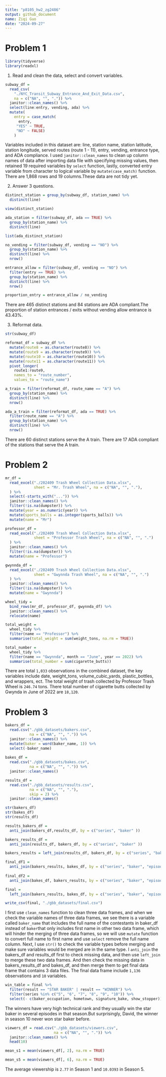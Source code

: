 ```yaml
---
title: "p8105_hw2_zg2486"
output: github_document
name: Ziqi Guo
date: "2024-09-27"
---
```


# Problem 1

```r
library(tidyverse)
library(readxl)
```

1. Read and clean the data, select and convert variables.
```r
subway_df = 
  read_csv(
    "./NYC_Transit_Subway_Entrance_And_Exit_Data.csv", 
    na = c("NA", "", ".")) %>% 
  janitor::clean_names() %>% 
  select(line:entry, vending, ada) %>% 
  mutate(
    entry = case_match(
      entry,
     "YES" ~ TRUE,
     "NO" ~ FALSE)
    ) 
```

Variables included in this dataset are: line, station name, station latitude, station longitude, served routes (route 1 - 11), entry, vending, entrance type, and ADA compliance. I used `janitor::clean_names` to clean up column names of data after importing data file with specifying missing values, then retained 19 required variables by `select` function, lastly, converted entry variable from character to logical variable by `mutate(case_match)` function. There are 1,868 rows and 19 columns.These data are not tidy yet.

2. Answer 3 questions.
```r
distinct_station = group_by(subway_df, station_name) %>% 
  distinct(line) 

view(distinct_station)

ada_station = filter(subway_df, ada == TRUE) %>% 
  group_by(station_name) %>% 
  distinct(line)

list(ada_distinct_station)

no_vending = filter(subway_df, vending == "NO") %>% 
  group_by(station_name) %>% 
  distinct(line) %>% 
  nrow()

entrance_allow = filter(subway_df, vending == "NO") %>% 
  filter(entry == TRUE) %>% 
  group_by(station_name) %>% 
  distinct(line) %>% 
  nrow()

proportion_entry = entrance_allow / no_vending
```
There are 465 distinct stations and 84 stations are ADA compliant.The proportion of station entrances / exits without vending allow entrance is 43.43%.

3. Reformat data.
```r
str(subway_df)

reformat_df = subway_df %>%
  mutate(route8 = as.character(route8)) %>% 
  mutate(route9 = as.character(route9)) %>% 
  mutate(route10 = as.character(route10)) %>% 
  mutate(route11 = as.character(route11)) %>% 
  pivot_longer(
    route1:route9,
    names_to = "route_number",
    values_to = "route_name")

a_train = filter(reformat_df, route_name == "A") %>% 
  group_by(station_name) %>% 
  distinct(line) %>% 
  nrow()

ada_a_train = filter(reformat_df, ada == TRUE) %>% 
  filter(route_name == "A") %>% 
  group_by(station_name) %>% 
  distinct(line) %>% 
  nrow()
```
There are 60 distinct stations serve the A train. There are 17 ADA compliant of the stations that serve the A train.



# Problem 2

```r
mr_df = 
  read_excel("./202409 Trash Wheel Collection Data.xlsx",
             sheet = "Mr. Trash Wheel", na = c("NA", "", "."),
  ) %>% 
  select(-starts_with("...")) %>% 
  janitor::clean_names() %>% 
  filter(!is.na(dumpster)) %>% 
  mutate(year = as.numeric(year)) %>% 
  mutate(sports_balls = as.integer(sports_balls)) %>% 
  mutate(name = "Mr") 

professor_df = 
  read_excel("./202409 Trash Wheel Collection Data.xlsx",
             sheet = "Professor Trash Wheel", na = c("NA", "", ".")
  ) %>% 
  janitor::clean_names() %>% 
  filter(!is.na(dumpster)) %>% 
  mutate(name = "Professor")

gwynnda_df = 
  read_excel("./202409 Trash Wheel Collection Data.xlsx",
             sheet = "Gwynnda Trash Wheel", na = c("NA", "", ".")
  ) %>% 
  janitor::clean_names() %>% 
  filter(!is.na(dumpster)) %>% 
  mutate(name = "Gwynnda")

wheel_tidy = 
  bind_rows(mr_df, professor_df, gwynnda_df) %>% 
  janitor::clean_names() %>% 
  relocate(name)

total_weight = 
  wheel_tidy %>% 
  filter(name == "Professor") %>% 
  summarise(total_weight = sum(weight_tons, na.rm = TRUE))

total_number = 
  wheel_tidy %>% 
  filter(name == "Gwynnda", month == "June", year == 2022) %>% 
  summarise(total_number = sum(cigarette_butts))

```
There are total `1,033` observations in the combined dataset, the key variables include date, weight_tons, volume_cubic_yards, plastic_bottles, and wrappers, ect. The total weight of trash collected by Professor Trash Wheel is `246.74` tons. There total number of cigarette butts collected by Gwynda in June of 2022 are `18,120`.



# Problem 3

```r
bakers_df = 
  read.csv("./gbb_datasets/bakers.csv", 
           na = c("NA", "", ".")) %>% 
  janitor::clean_names() %>% 
  mutate(baker = word(baker_name, 1)) %>% 
  select(-baker_name) 
  
bakes_df = 
  read.csv("./gbb_datasets/bakes.csv",
           na = c("NA", "", ".")) %>% 
  janitor::clean_names() 

results_df = 
  read.csv("./gbb_datasets/results.csv",
           na = c("NA", "", "."),
           skip = 2) %>% 
  janitor::clean_names() 

str(bakers_df)
str(bakes_df)
str(results_df)

results_bakers_df = 
  anti_join(bakers_df,results_df, by = c("series", "baker" ))

bakers_results_df =
  anti_join(results_df, bakers_df, by = c("series", "baker" ))

bakers_results = left_join(results_df, bakers_df, by = c("series", "baker" ))

final_df1 = 
  anti_join(bakers_results, bakes_df, by = c("series", "baker", "episode"))
  
final_df2 = 
  anti_join(bakes_df, bakers_results, by = c("series", "baker", "episode"))

final = 
  left_join(bakers_results, bakes_df, by = c("series", "baker", "episode")) 

write_csv(final, "./gbb_datasets/final.csv")
```
I first use `clean_names` function to clean three data frames, and when we check the variable names of three data frames, we see there is a variable called `baker_name` that includes the full name of the contestants in baker_df instead of `baker`that only includes first name in other two data frame, which will hinder the merging of three data frames, so we will use `mutate` function to convert full name to first name and use `select` remove the full name column. Next, I use `str()` to check the variable types before merging and make sure variables would be merged are in the same type. I `anti_join` the bakers_df and results_df first to check missing data, and then use `left_join` to merge these two data frames. And then check the missing data in bakers_results_df and bakes_df, and then merge them to get final data frame that contains 3 data files. The final data frame include `1,136` observations and `10` variables. 

```{r=win}
win_table = final %>% 
  filter(result == "STAR BAKER" | result == "WINNER") %>% 
  filter(series %in% c("5", "6", "7", "8", "9", "10")) %>% 
  select(- c(baker_occupation, hometown, signature_bake, show_stopper))
```
The winners have very high technical rank and they usually win the star baker in several episodes in that season.But surprisingly, David, the winner in season 10 never won star baker before. 



```r
viewers_df = read.csv("./gbb_datasets/viewers.csv",
                      na = c("NA", "", ".")) %>% 
  janitor::clean_names() %>% 
  head(10)

mean_s1 = mean(viewers_df[, 2], na.rm = TRUE)

mean_s5 = mean(viewers_df[, 6], na.rm = TRUE)
```
The average viewership is `2.77` in Season 1 and `10.0393` in Season 5. 

 






